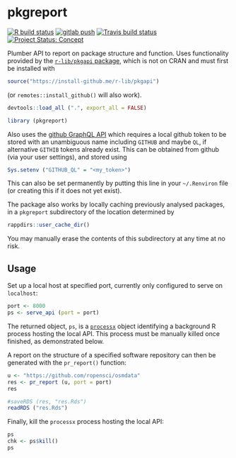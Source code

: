 # pkgreport

<!-- badges: start -->
[![R build status](https://github.com/mpadge/pkgreport/workflows/R-CMD-check/badge.svg)](https://github.com/mpadge/pkgreport/actions?query=workflow%3AR-CMD-check)
[![gitlab push](https://github.com/mpadge/pkgreport/workflows/push-to-gitlab/badge.svg)](https://github.com/mpadge/pkgreport/actions?query=workflow%3Apush-to-gitlab)
[![Travis build status](https://travis-ci.org/mpadge/pkgreport?branch=master)](https://travis-ci.org/mpadge/pkgreport)
[![Project Status: Concept](https://www.repostatus.org/badges/latest/concept.svg)](https://www.repostatus.org/#concept)
<!-- badges: end -->

Plumber API to report on package structure and function. Uses functionality
provided by the [`r-lib/pkgapi` package](https://github.com/r-lib/pkgapi),
which is not on CRAN and must first be installed with
```r
source("https://install-github.me/r-lib/pkgapi")
```
(or `remotes::install_github()` will also work).

```r
devtools::load_all (".", export_all = FALSE)
```
```r
library (pkgreport)
```

Also uses the [github GraphQL API](https://developer.github.com/v4) which
requires a local github token to be stored with an unambiguous name including
`GITHUB` and maybe `QL`, if alternative `GITHIB` tokens already exist. This can
be obtained from github (via your user settings), and stored using
```r
Sys.setenv ("GITHUB_QL" = "<my_token>")
```
This can also be set permanently by putting this line in your `~/.Renviron`
file (or creating this if it does not yet exist).

The package also works by locally caching previously analysed packages, in
a `pkgreport` subdirectory of the location determined by
```r
rappdirs::user_cache_dir()
```
You may manually erase the contents of this subdirectory at any time at no risk.


## Usage

Set up a local host at specified port, currently only configured to serve on `localhost`:

```r
port <- 8000
ps <- serve_api (port = port)
```
The returned object, `ps`, is a [`processx`](https://github.com/r-lib/processx)
object identifying a background R process hosting the local API. This process
must be manually killed once finished, as demonstrated below.

A report on the structure of a specified software repository can then be
generated with the `pr_report()` function:

```r
u <- "https://github.com/ropensci/osmdata"
res <- pr_report (u, port = port)
res
```
```r
#saveRDS (res, "res.Rds")
readRDS ("res.Rds")
```


Finally, kill the `processx` process hosting the local API:
```r
ps
chk <- ps$kill()
ps
```


